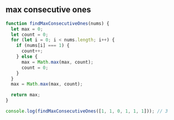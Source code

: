 
## max consecutive ones

```js
function findMaxConsecutiveOnes(nums) {
  let max = 0;
  let count = 0;
  for (let i = 0; i < nums.length; i++) {
    if (nums[i] === 1) {
      count++;
    } else {
      max = Math.max(max, count);
      count = 0;
    }
  }
  max = Math.max(max, count);

  return max;
}

console.log(findMaxConsecutiveOnes([1, 1, 0, 1, 1, 1])); // 3
```
